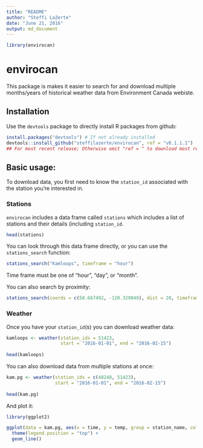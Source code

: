 ```yaml
---
title: "README"
author: "Steffi LaZerte"
date: "June 21, 2016"
output: md_document
---
```


```r
library(envirocan)
```

# envirocan

This package is makes it easier to search for and download multiple months/years of historical weather data from Environment Canada webiste.

## Installation

Use the `devtools` package to directly install R packages from github:

```r
install.packages("devtools") # If not already installed
devtools::install_github("steffilazerte/envirocan", ref = "v0.1.1.1") 
## For most recent release; Otherwise omit "ref = " to download most recent version
```

## Basic usage:

To download data, you first need to know the `station_id` associated with the station you're interested in.

### Stations

`envirocan` includes a data frame called `stations` which includes a list of stations and their details (including `station_id`.

```r
head(stations)
```

You can look through this data frame directly, or you can use the `stations_search` function:

```r
stations_search("Kamloops", timeframe = "hour")
```

Time frame must be one of "hour", "day", or "month".

You can also search by proximity:

```r
stations_search(coords = c(50.667492, -120.329049), dist = 20, timeframe = "hour")
```

### Weather

Once you have your `station_id`(s) you can download weather data:

```r
kamloops <- weather(station_ids = 51423,
                    start = "2016-01-01", end = "2016-02-15")
                    
head(kamloops)

```

You can also download data from multiple stations at once:

```r
kam.pg <- weather(station_ids = c(48248, 51423),
                  start = "2016-01-01", end = "2016-02-15")
                    
head(kam.pg)
```

And plot it:

```r
library(ggplot2)

ggplot(data = kam.pg, aes(x = time, y = temp, group = station_name, colour = station_name)) +
  theme(legend.position = "top") +
  geom_line()
```
